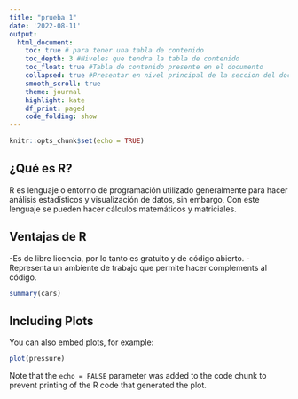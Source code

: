 ```yaml
---
title: "prueba 1"
date: '2022-08-11'
output:
  html_document:
    toc: true # para tener una tabla de contenido
    toc_depth: 3 #Niveles que tendra la tabla de contenido
    toc_float: true #Tabla de contenido presente en el documento
    collapsed: true #Presentar en nivel principal de la seccion del documento
    smooth_scroll: true
    theme: journal
    highlight: kate
    df_print: paged
    code_folding: show
---
```


```r
knitr::opts_chunk$set(echo = TRUE)
```

## ¿Qué es R?

R es lenguaje o entorno de programación utilizado generalmente para hacer análisis estadísticos y visualización de datos, sin embargo, Con este lenguaje se pueden hacer cálculos matemáticos y matriciales.

## Ventajas de R

-Es de libre licencia, por lo tanto es gratuito y de código abierto.
-Representa un ambiente de trabajo que permite hacer complements al código.

```r
summary(cars)
```

## Including Plots

You can also embed plots, for example:

```r
plot(pressure)
```

Note that the `echo = FALSE` parameter was added to the code chunk to prevent printing of the R code that generated the plot.
